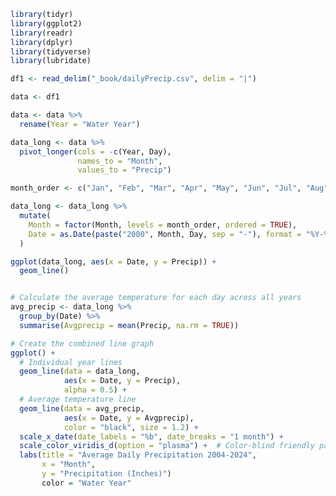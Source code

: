 ```r

library(tidyr)
library(ggplot2)
library(readr)
library(dplyr)
library(tidyverse)
library(lubridate)

df1 <- read_delim("_book/dailyPrecip.csv", delim = "|")

data <- df1

data <- data %>%
  rename(Year = "Water Year")

data_long <- data %>%
  pivot_longer(cols = -c(Year, Day),
               names_to = "Month",
               values_to = "Precip")

month_order <- c("Jan", "Feb", "Mar", "Apr", "May", "Jun", "Jul", "Aug", "Sep", "Oct", "Nov", "Dec")

data_long <- data_long %>%
  mutate(
    Month = factor(Month, levels = month_order, ordered = TRUE),
    Date = as.Date(paste("2000", Month, Day, sep = "-"), format = "%Y-%b-%d")
  )

ggplot(data_long, aes(x = Date, y = Precip)) +
  geom_line()


# Calculate the average temperature for each day across all years
avg_precip <- data_long %>%
  group_by(Date) %>%
  summarise(Avgprecip = mean(Precip, na.rm = TRUE))

# Create the combined line graph
ggplot() +
  # Individual year lines
  geom_line(data = data_long, 
            aes(x = Date, y = Precip), 
            alpha = 0.5) +
  # Average temperature line
  geom_line(data = avg_precip, 
            aes(x = Date, y = Avgprecip),
            color = "black", size = 1.2) +
  scale_x_date(date_labels = "%b", date_breaks = "1 month") +
  scale_color_viridis_d(option = "plasma") +  # Color-blind friendly palette
  labs(title = "Average Daily Precipitation 2004-2024",
       x = "Month",
       y = "Precipitation (Inches)")
       color = "Water Year"

```